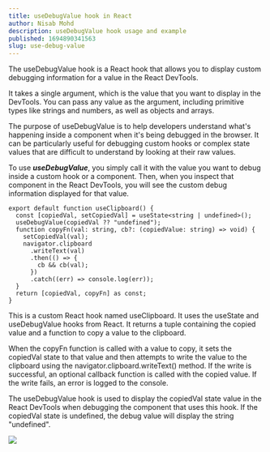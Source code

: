 ```yaml
---
title: useDebugValue hook in React
author: Nisab Mohd
description: useDebugValue hook usage and example
published: 1694890341563
slug: use-debug-value
---
```


The useDebugValue hook is a React hook that allows you to display custom debugging information for a value in the React DevTools.

It takes a single argument, which is the value that you want to display in the DevTools. You can pass any value as the argument, including primitive types like strings and numbers, as well as objects and arrays.

The purpose of useDebugValue is to help developers understand what's happening inside a component when it's being debugged in the browser. It can be particularly useful for debugging custom hooks or complex state values that are difficult to understand by looking at their raw values.

To use **_useDebugValue_**, you simply call it with the value you want to debug inside a custom hook or a component. Then, when you inspect that component in the React DevTools, you will see the custom debug information displayed for that value.

```tsx showLineNumbers  {3}
export default function useClipboard() {
  const [copiedVal, setCopiedVal] = useState<string | undefined>();
  useDebugValue(copiedVal ?? "undefined");
  function copyFn(val: string, cb?: (copiedValue: string) => void) {
    setCopiedVal(val);
    navigator.clipboard
      .writeText(val)
      .then(() => {
        cb && cb(val);
      })
      .catch((err) => console.log(err));
  }
  return [copiedVal, copyFn] as const;
}
```

This is a custom React hook named useClipboard. It uses the useState and useDebugValue hooks from React. It returns a tuple containing the copied value and a function to copy a value to the clipboard.

When the copyFn function is called with a value to copy, it sets the copiedVal state to that value and then attempts to write the value to the clipboard using the navigator.clipboard.writeText() method. If the write is successful, an optional callback function is called with the copied value. If the write fails, an error is logged to the console.

The useDebugValue hook is used to display the copiedVal state value in the React DevTools when debugging the component that uses this hook. If the copiedVal state is undefined, the debug value will display the string "undefined".

<img src="https://cdn.hashnode.com/res/hashnode/image/upload/v1681067873681/f0642c02-a718-4854-9421-d29b0f7d63eb.png?auto=compress,format&format=webp" />
